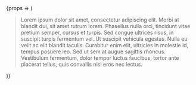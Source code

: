 

<Meta title='Core/BlockQuote' component={BlockQuote} />

<Canvas>
	<Story name='Basic'>
		{props => (
			<BlockQuote {...props}>
				Lorem ipsum dolor sit amet, consectetur adipiscing elit. Morbi at blandit dui, sit amet rutrum lorem. Phasellus nulla orci,
				tincidunt vitae pretium semper, cursus et turpis. Sed congue ultrices risus, in suscipit turpis fermentum vel. Ut suscipit vehicula
				egestas. Nulla eu velit ac elit blandit iaculis. Curabitur enim elit, ultricies in molestie id, tempus posuere leo. Sed ut sem at
				augue sagittis rhoncus. Vestibulum fermentum, dolor tempor luctus faucibus, tortor ante placerat tellus, quis convallis nisl eros
				nec lectus.
			</BlockQuote>
		)}
	</Story>
</Canvas>
